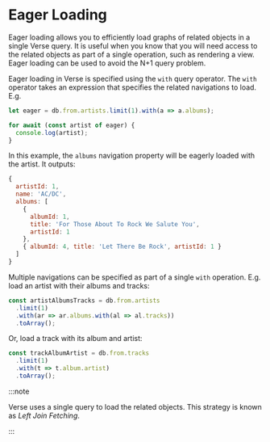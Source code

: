 # Eager Loading

Eager loading allows you to efficiently load graphs of related objects in a single Verse query. It is useful
when you know that you will need access to the related objects as part of a single operation, such as rendering
a view. Eager loading can be used to avoid the N+1 query problem.

Eager loading in Verse is specified using the `with` query operator. The `with` operator takes an expression that
specifies the related navigations to load. E.g.

```ts include ./apps/snippets/src/query.ts:with showLineNumbers
let eager = db.from.artists.limit(1).with(a => a.albums);

for await (const artist of eager) {
  console.log(artist);
}
```

In this example, the `albums` navigation property will be eagerly loaded with the artist. It outputs:

```js
{
  artistId: 1,
  name: 'AC/DC',
  albums: [
    {
      albumId: 1,
      title: 'For Those About To Rock We Salute You',
      artistId: 1
    },
    { albumId: 4, title: 'Let There Be Rock', artistId: 1 }
  ]
}
```

Multiple navigations can be specified as part of a single `with` operation. E.g. load an
artist with their albums and tracks:

```ts include ./apps/snippets/src/query.ts:with-multiple-1 showLineNumbers
const artistAlbumsTracks = db.from.artists
  .limit(1)
  .with(ar => ar.albums.with(al => al.tracks))
  .toArray();
```

Or, load a track with its album and artist:

```ts include ./apps/snippets/src/query.ts:with-multiple-2 showLineNumbers
const trackAlbumArtist = db.from.tracks
  .limit(1)
  .with(t => t.album.artist)
  .toArray();
```

:::note

Verse uses a single query to load the related objects. This strategy is known as _Left Join Fetching_.

:::
